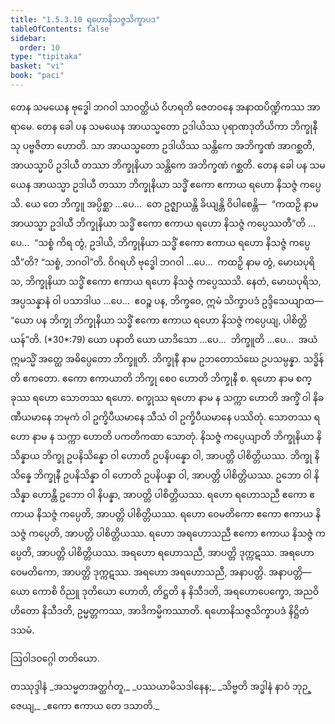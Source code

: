 ```yaml
---
title: "1.5.3.10 ရဟောနိသဇ္ဇသိက္ခာပဒ"
tableOfContents: false
sidebar:
  order: 10
type: "tipitaka"
basket: "vi"
book: "paci"
---
```



<DynamicBreadcrumb />

<Division number="198" book="paci" e="ch" v="2" p="93">

<Paragraph number="648" book="paci">
တေန သမယေန ဗုဒ္ဓေါ ဘဂဝါ သာဝတ္ထိယံ ဝိဟရတိ ဇေတဝနေ အနာထပိဏ္ဍိကဿ အာရာမေ. တေန ခေါ ပန သမယေန အာယသ္မတော ဥဒါယိဿ ပုရာဏဒုတိယိကာ ဘိက္ခုနီသု ပဗ္ဗဇိတာ ဟောတိ. သာ အာယသ္မတော ဥဒါယိဿ သန္တိကေ အဘိက္ခဏံ အာဂစ္ဆတိ, အာယသ္မာပိ ဥဒါယီ တဿာ ဘိက္ခုနိယာ သန္တိကေ အဘိက္ခဏံ ဂစ္ဆတိ. တေန ခေါ ပန သမယေန အာယသ္မာ ဥဒါယီ တဿာ ဘိက္ခုနိယာ သဒ္ဓိံ ဧကော ဧကာယ ရဟော နိသဇ္ဇံ ကပ္ပေသိ.
</Paragraph>

<Paragraph number="649" book="paci">
ယေ တေ ဘိက္ခူ အပ္ပိစ္ဆာ …ပေ…  တေ ဥဇ္ဈာယန္တိ ခိယျန္တိ ဝိပါစေန္တိ—  “ကထဉှိ နာမ အာယသ္မာ ဥဒါယီ ဘိက္ခုနိယာ သဒ္ဓိံ ဧကော ဧကာယ ရဟော နိသဇ္ဇံ ကပ္ပေဿတီ”တိ …ပေ…  “သစ္စံ ကိရ တွံ, ဥဒါယိ, ဘိက္ခုနိယာ သဒ္ဓိံ ဧကော ဧကာယ ရဟော နိသဇ္ဇံ ကပ္ပေသီ”တိ? “သစ္စံ, ဘဂဝါ”တိ. ဝိဂရဟိ ဗုဒ္ဓေါ ဘဂဝါ …ပေ…  ကထဉှိ နာမ တွံ, မောဃပုရိသ, ဘိက္ခုနိယာ သဒ္ဓိံ ဧကော ဧကာယ ရဟော နိသဇ္ဇံ ကပ္ပေဿသိ. နေတံ, မောဃပုရိသ, အပ္ပသန္နာနံ ဝါ ပသာဒါယ …ပေ…  ဧဝဉ္စ ပန, ဘိက္ခဝေ, ဣမံ သိက္ခာပဒံ ဥဒ္ဒိသေယျာထ—
</Paragraph>

</Division>
<Division number="199" book="paci" e="ch" v="2" p="94">

<Paragraph number="650" book="paci">
<Emphasis>“ယော ပန ဘိက္ခု ဘိက္ခုနိယာ သဒ္ဓိံ ဧကော ဧကာယ ရဟော နိသဇ္ဇံ ကပ္ပေယျ, ပါစိတ္တိယန်”</Emphasis>တိ. (*30*:<Emphasis>79</Emphasis>)
</Paragraph>

</Division>
<Division number="200" book="paci" e="ch" v="2" p="94">

<Paragraph number="651" book="paci">
<Emphasis>ယော ပနာ</Emphasis>တိ ယော ယာဒိသော …ပေ…  <Emphasis>ဘိက္ခူ</Emphasis>တိ …ပေ…  အယံ ဣမသ္မိံ အတ္ထေ အဓိပ္ပေတော ဘိက္ခူတိ.
</Paragraph>

<Paragraph number="652" book="paci">
<Emphasis>ဘိက္ခုနီ</Emphasis> နာမ ဥဘတောသံဃေ ဥပသမ္ပန္နာ.
</Paragraph>

<Paragraph number="653" book="paci">
<Emphasis>သဒ္ဓိန်</Emphasis>တိ ဧကတော.
</Paragraph>

<Paragraph number="654" book="paci">
<Emphasis>ဧကော ဧကာယာ</Emphasis>တိ ဘိက္ခု စေဝ ဟောတိ ဘိက္ခုနီ စ.
</Paragraph>

<Paragraph number="655" book="paci">
<Emphasis>ရဟော</Emphasis> နာမ စက္ခုဿ ရဟော သောတဿ ရဟော. စက္ခုဿ ရဟော နာမ န သက္ကာ ဟောတိ အက္ခိံ ဝါ နိခဏီယမာနေ ဘမုကံ ဝါ ဥက္ခိပီယမာနေ သီသံ ဝါ ဥက္ခိပီယမာနေ ပဿိတုံ. သောတဿ ရဟော နာမ န သက္ကာ ဟောတိ ပကတိကထာ သောတုံ.
</Paragraph>

<Paragraph number="656" book="paci">
<Emphasis>နိသဇ္ဇံ ကပ္ပေယျာ</Emphasis>တိ ဘိက္ခုနိယာ နိသိန္နာယ ဘိက္ခု ဥပနိသိန္နော ဝါ ဟောတိ ဥပနိပန္နော ဝါ, အာပတ္တိ ပါစိတ္တိယဿ.
</Paragraph>

<Paragraph number="657" book="paci">
ဘိက္ခု နိသိန္နေ ဘိက္ခုနီ ဥပနိသိန္နာ ဝါ ဟောတိ ဥပနိပန္နာ ဝါ, အာပတ္တိ ပါစိတ္တိယဿ. ဥဘော ဝါ နိသိန္နာ ဟောန္တိ ဥဘော ဝါ နိပန္နာ, အာပတ္တိ ပါစိတ္တိယဿ.
</Paragraph>

</Division>
<Division number="201" book="paci" e="ch" v="2" p="95">

<Paragraph number="658" book="paci">
ရဟော ရဟောသညီ ဧကော ဧကာယ နိသဇ္ဇံ ကပ္ပေတိ, အာပတ္တိ ပါစိတ္တိယဿ. ရဟော ဝေမတိကော ဧကော ဧကာယ နိသဇ္ဇံ ကပ္ပေတိ, အာပတ္တိ ပါစိတ္တိယဿ. ရဟော အရဟောသညီ ဧကော ဧကာယ နိသဇ္ဇံ ကပ္ပေတိ, အာပတ္တိ ပါစိတ္တိယဿ.
</Paragraph>

<Paragraph number="659" book="paci">
အရဟော ရဟောသညီ, အာပတ္တိ ဒုက္ကဋဿ. အရဟော ဝေမတိကော, အာပတ္တိ ဒုက္ကဋဿ. အရဟော အရဟောသညီ, အနာပတ္တိ.
</Paragraph>

</Division>
<Division number="202" book="paci" e="ch" v="2" p="95">

<Paragraph number="660" book="paci">
အနာပတ္တိ—  ယော ကောစိ ဝိညူ ဒုတိယော ဟောတိ, တိဋ္ဌတိ န နိသီဒတိ, အရဟောပေက္ခော, အညဝိဟိတော နိသီဒတိ, ဥမ္မတ္တကဿ, အာဒိကမ္မိကဿာတိ.

</Paragraph>
</Division>

<Paragraph number="661" type="center" book="paci">
ရဟောနိသဇ္ဇသိက္ခာပဒံ နိဋ္ဌိတံ ဒသမံ.

  
ဩဝါဒဝဂ္ဂေါ တတိယော.



</Paragraph>

<Paragraph number="662" type="center" book="paci">
တဿုဒ္ဒါနံ


</Paragraph>

<Paragraph number="663" type="verses" book="paci">
_အသမ္မတအတ္ထင်္ဂတူ,_  
_ပဿယာမိသဒါနေန;_  
_သိဗ္ဗတိ အဒ္ဓါနံ နာဝံ ဘုဉ္ဇေယျ,_  
_ဧကော ဧကာယ တေ ဒသာတိ._
</Paragraph>